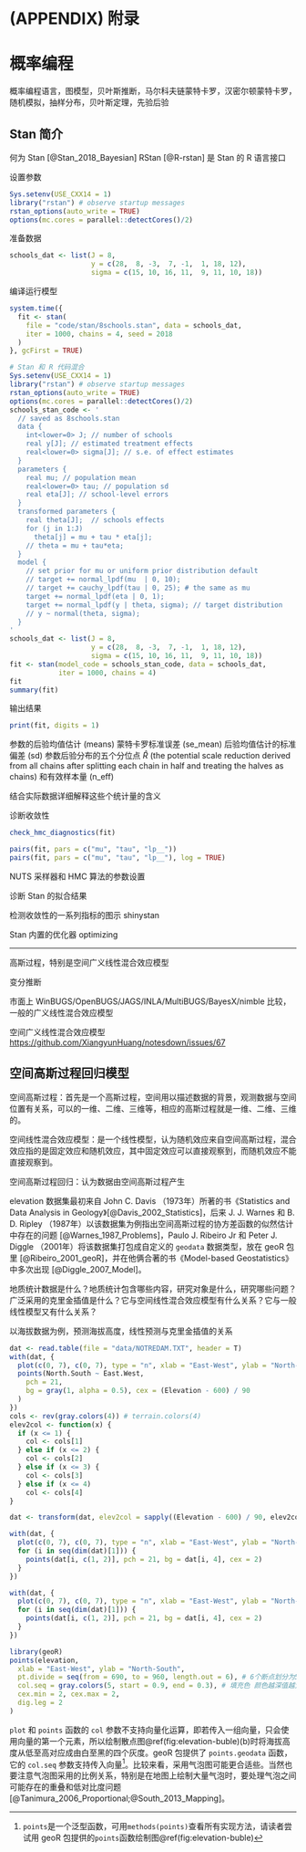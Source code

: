 \cleardoublepage 

# (APPENDIX) 附录 {-}

# 概率编程 {#probabilistic-programming-language}

概率编程语言，图模型，贝叶斯推断，马尔科夫链蒙特卡罗，汉密尔顿蒙特卡罗，随机模拟，抽样分布，贝叶斯定理，先验后验

## Stan 简介 {#intro-stan}

何为 Stan [@Stan_2018_Bayesian] RStan [@R-rstan] 是 Stan 的 R 语言接口

设置参数

```r
Sys.setenv(USE_CXX14 = 1)
library("rstan") # observe startup messages
rstan_options(auto_write = TRUE)
options(mc.cores = parallel::detectCores()/2)
```

准备数据

```r
schools_dat <- list(J = 8, 
                    y = c(28,  8, -3,  7, -1,  1, 18, 12),
                    sigma = c(15, 10, 16, 11,  9, 11, 10, 18))
```

编译运行模型

```r
system.time({
  fit <- stan(
    file = "code/stan/8schools.stan", data = schools_dat,
    iter = 1000, chains = 4, seed = 2018
  )
}, gcFirst = TRUE)
```
```r
# Stan 和 R 代码混合
Sys.setenv(USE_CXX14 = 1)
library("rstan") # observe startup messages
rstan_options(auto_write = TRUE)
options(mc.cores = parallel::detectCores()/2)
schools_stan_code <- '
  // saved as 8schools.stan
  data {
    int<lower=0> J; // number of schools 
    real y[J]; // estimated treatment effects
    real<lower=0> sigma[J]; // s.e. of effect estimates 
  }
  parameters {
    real mu; // population mean
    real<lower=0> tau; // population sd
    real eta[J]; // school-level errors
  }
  transformed parameters {
    real theta[J];  // schools effects
    for (j in 1:J)
      theta[j] = mu + tau * eta[j];
    // theta = mu + tau*eta;
  }
  model {
    // set prior for mu or uniform prior distribution default
    // target += normal_lpdf(mu  | 0, 10); 
    // target += cauchy_lpdf(tau | 0, 25); # the same as mu
    target += normal_lpdf(eta | 0, 1);
    target += normal_lpdf(y | theta, sigma); // target distribution
    // y ~ normal(theta, sigma);
  }
'
schools_dat <- list(J = 8, 
                    y = c(28,  8, -3,  7, -1,  1, 18, 12),
                    sigma = c(15, 10, 16, 11,  9, 11, 10, 18))
fit <- stan(model_code = schools_stan_code, data = schools_dat,
            iter = 1000, chains = 4)
fit
summary(fit)
```

输出结果

```r
print(fit, digits = 1)
```

参数的后验均值估计 (means) 蒙特卡罗标准误差 (se\_mean) 后验均值估计的标准偏差 (sd) 参数后验分布的五个分位点 $\hat{R}$ (the potential scale reduction derived from all chains after splitting each chain in half and treating the halves as chains) 和有效样本量 (n\_eff)


[结合实际数据详细解释这些个统计量的含义]{.todo}

诊断收敛性

```r
check_hmc_diagnostics(fit)
```

```r
pairs(fit, pars = c("mu", "tau", "lp__"))
pairs(fit, pars = c("mu", "tau", "lp__"), log = TRUE)
```

[NUTS 采样器和 HMC 算法的参数设置]{.todo}

[诊断 Stan 的拟合结果]{.todo}

检测收敛性的一系列指标的图示 shinystan

[Stan 内置的优化器 optimizing]{.todo}




---

高斯过程，特别是空间广义线性混合效应模型

变分推断

市面上 WinBUGS/OpenBUGS/JAGS/INLA/MultiBUGS/BayesX/nimble 比较，一般的广义线性混合效应模型

空间广义线性混合效应模型 <https://github.com/XiangyunHuang/notesdown/issues/67>


## 空间高斯过程回归模型 {#spatial-gaussian-processes-regression-model}

空间高斯过程：首先是一个高斯过程，空间用以描述数据的背景，观测数据与空间位置有关系，可以的一维、二维、三维等，相应的高斯过程就是一维、二维、三维的。

空间线性混合效应模型：是一个线性模型，认为随机效应来自空间高斯过程，混合效应指的是固定效应和随机效应，其中固定效应可以直接观察到，而随机效应不能直接观察到。

空间高斯过程回归：认为数据由空间高斯过程产生

elevation 数据集最初来自 John C. Davis （1973年）所著的书《Statistics and Data Analysis in Geology》[@Davis_2002_Statistics]，后来 J. J. Warnes 和 B. D. Ripley （1987年）以该数据集为例指出空间高斯过程的协方差函数的似然估计中存在的问题 [@Warnes_1987_Problems]，Paulo J. Ribeiro Jr 和 Peter J. Diggle （2001年）将该数据集打包成自定义的 `geodata` 数据类型，放在 geoR 包里 [@Ribeiro_2001_geoR]，并在他俩合著的书《Model-based Geostatistics》中多次出现 [@Diggle_2007_Model]。

地质统计数据是什么？地质统计包含哪些内容，研究对象是什么，研究哪些问题？广泛采用的克里金插值是什么？它与空间线性混合效应模型有什么关系？它与一般线性模型又有什么关系？

以海拔数据为例，预测海拔高度，线性预测与克里金插值的关系

```r
dat <- read.table(file = "data/NOTREDAM.TXT", header = T)
with(dat, {
  plot(c(0, 7), c(0, 7), type = "n", xlab = "East-West", ylab = "North-South")
  points(North.South ~ East.West,
    pch = 21,
    bg = gray(1, alpha = 0.5), cex = (Elevation - 600) / 90
  )
})
cols <- rev(gray.colors(4)) # terrain.colors(4)
elev2col <- function(x) {
  if (x <= 1) {
    col <- cols[1]
  } else if (x <= 2) {
    col <- cols[2]
  } else if (x <= 3) {
    col <- cols[3]
  } else if (x <= 4) 
    col <- cols[4]
}

dat <- transform(dat, elev2col = sapply((Elevation - 600) / 90, elev2col, USE.NAMES = TRUE))

with(dat, {
  plot(c(0, 7), c(0, 7), type = "n", xlab = "East-West", ylab = "North-South")
  for (i in seq(dim(dat)[1])) {
    points(dat[i, c(1, 2)], pch = 21, bg = dat[i, 4], cex = 2)
  }
})

with(dat, {
  plot(c(0, 7), c(0, 7), type = "n", xlab = "East-West", ylab = "North-South")
  for (i in seq(dim(dat)[1])) {
    points(dat[i, c(1, 2)], pch = 21, bg = dat[i, 4], cex = 2)
  }
})
```
```r
library(geoR)
points(elevation,
  xlab = "East-West", ylab = "North-South",
  pt.divide = seq(from = 690, to = 960, length.out = 6), # 6个断点划分为5个区间
  col.seq = gray.colors(5, start = 0.9, end = 0.3), # 填充色 颜色越深值越大
  cex.min = 2, cex.max = 2,
  dig.leg = 2
)
```

`plot` 和 `points` 函数的 `col` 参数不支持向量化运算，即若传入一组向量，只会使用向量的第一个元素，所以绘制散点图\@ref(fig:elevation-buble)(b)时将海拔高度从低至高对应成由白至黑的四个灰度。geoR 包提供了 `points.geodata` 函数，它的 `col.seq` 参数支持传入向量[^points]。比较来看，采用气泡图可能更合适些。当然也要注意气泡图采用的比例关系，特别是在地图上绘制大量气泡时，要处理气泡之间可能存在的重叠和低对比度问题 [@Tanimura_2006_Proportional;@South_2013_Mapping]。


[^points]: `points`是一个泛型函数，可用`methods(points)`查看所有实现方法，请读者尝试用 geoR 包提供的`points`函数绘制图\@ref(fig:elevation-buble)
